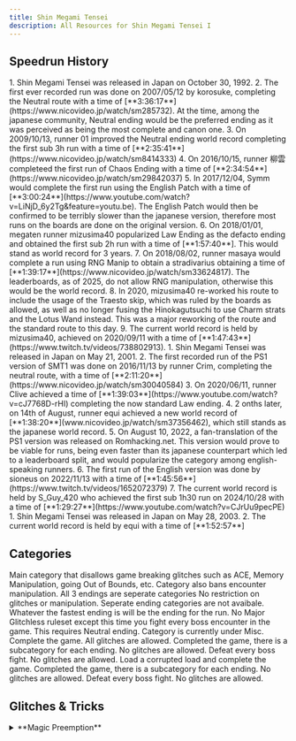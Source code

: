 ```yaml
---
title: Shin Megami Tensei
description: All Resources for Shin Megami Tensei I
---
```



<DocsHero 
    content="Shin Megami Tensei I is the first entry in the Shin Megami Tensei series."
    srcUrl={cover}
    alt="Shin Megami Tensei Cover"
/>

<LinkCard title="Leaderboards" href="https://www.speedrun.com/smt1" description="See all the submitted runs on Speedrun.com"/>

## Speedrun History

<Tabs>
    <TabItem label="SNES">
        <Steps>
            1. Shin Megami Tensei was released in Japan on October 30, 1992.
            2. The first ever recorded run was done on 2007/05/12 by korosuke, completing the Neutral route with a time of [**3:36:17**](https://www.nicovideo.jp/watch/sm285732). At the time, among the japanese community, Neutral ending would be the preferred ending as it was perceived as being the most complete and canon one.
            3. On 2009/10/13, runner 01 improved the Neutral ending world record completing the first sub 3h run with a time of [**2:35:41**](https://www.nicovideo.jp/watch/sm8414333)
            4. On 2016/10/15, runner 柳雲 completeed the first run of Chaos Ending with a time of [**2:34:54**](https://www.nicovideo.jp/watch/sm29842037)
            5. In 2017/12/04, Symm would complete the first run using the English Patch with a time of [**3:00:24**](https://www.youtube.com/watch?v=LiNjD_6y2Tg&feature=youtu.be). The English Patch would then be confirmed to be terribly slower than the japanese version, therefore most runs on the boards are done on the original version.
            6. On 2018/01/01, megaten runner mizusima40 popularized Law Ending as the defacto ending and obtained the first sub 2h run with a time of [**1:57:40**]. This would stand as world record for 3 years.
            7. On 2018/08/02, runner masaya would complete a run using RNG Manip to obtain a stradivarius obtaining a time of [**1:39:17**](https://www.nicovideo.jp/watch/sm33624817). The leaderboards, as of 2025, do not allow RNG manipulation, otherwise this would be the world record.
            8. In 2020, mizusima40 re-worked his route to include the usage of the Traesto skip, which was ruled by the boards as allowed, as well as no longer fusing the Hinokagutsuchi to use Charm strats and the Lotus Wand instead. This was a major reworking of the route and the standard route to this day.
            9. The current world record is held by mizusima40, achieved on 2020/09/11 with a time of [**1:47:43**](https://www.twitch.tv/videos/738802913).
        </Steps>
    </TabItem>
    <TabItem label="PS1">
        <Steps>
        1. Shin Megami Tensei was released in Japan on May 21, 2001.
        2. The first recorded run of the PS1 version of SMT1 was done on 2016/11/13 by runner Crim, completing the neutral route, with a time of [**2:11:20**](https://www.nicovideo.jp/watch/sm30040584)
        3. On 2020/06/11, runner Clive achieved a time of [**1:39:03**](https://www.youtube.com/watch?v=cJ7768D-rHI) completing the now standard Law ending.
        4. 2 onths later, on 14th of August, runner equi achieved a new world record of [**1:38:20**](www.nicovideo.jp/watch/sm37356462), which still stands as the japanese world record.
        5. On August 10, 2022, a fan-translation of the PS1 version was released on Romhacking.net. This version would prove to be viable for runs, being even faster than its japanese counterpart which led to a leaderboard split, and would popularize the category among english-speaking runners.
        6. The first run of the English version was done by sioneus on 2022/11/13 with a time of [**1:45:56**](https://www.twitch.tv/videos/1652072379)
        7. The current world record is held by S_Guy_420 who achieved the first sub 1h30 run on 2024/10/28 with a time of [**1:29:27**](https://www.youtube.com/watch?v=CJrUu9pecPE)
        </Steps>
    </TabItem>
    <TabItem label="GBA">
        <Steps>
        1. Shin Megami Tensei was released in Japan on May 28, 2003.
        2. The current world record is held by equi with a time of [**1:52:57**]
        </Steps>
    </TabItem>
</Tabs>


## Categories

<Tabs>
    <TabItem label="SNES">
        <CardGrid>
            <Card title="No Major Glitches">Main category that disallows game breaking glitches such as ACE, Memory Manipulation, going Out of Bounds, etc. Category also bans encounter manipulation. All 3 endings are seperate categories</Card>
            <Card title="Any%">No restriction on glitches or manipulation. Seperate ending categories are not avaibale. Whatever the fastest ending is will be the ending for the run.</Card>
            <Card title="All Bosses">No Major Glitchless ruleset except this time you fight every boss encounter in the game. This requires Neutral ending. Category is currently under Misc.</Card>
        </CardGrid>
    </TabItem>
    <TabItem label="PS1">
        <CardGrid>
            <Card title="Any%">Complete the game. All glitches are allowed.</Card>
            <Card title="Glitchless">Completed the game, there is a subcategory for each ending. No glitches are allowed.</Card>
            <Card title="All Bosses">Defeat every boss fight. No glitches are allowed.</Card>
        </CardGrid>
    </TabItem>
    <TabItem label="GBA">
        <CardGrid>
            <Card title="Corrupted Load">Load a corrupted load and complete the game.</Card>
            <Card title="Glitchless">Completed the game, there is a subcategory for each ending. No glitches are allowed.</Card>
            <Card title="All Bosses">Defeat every boss fight. No glitches are allowed.</Card>
        </CardGrid>
    </TabItem>
</Tabs>

## Glitches & Tricks

<Tabs>
    <TabItem label="SNES">
        <details>
        <summary>**Magic Preemption**</summary>

        Due to a bug in the code, magic will always be the first thing that happens in a turn over anything else regardless of speed values. This is triggered by making sure Magic is the last action you select that isnt attack or defend.
        You can disable this by opening and closing the item menu with the last party member. This is very useful in making sure spells like zio/bufu are the first to come out versus enemies with powerful non-magic attacks. 
        </details>

        <details>
        <summary>**Traesto Sequence Breaking**</summary>

        When leaving the Ginza Underpass (Going to Ikebukuro) if you re-enter before the Yami event triggers, you can cast Traesto which will teleport you out and allow you to bypass the event trigger entirely.  
        </details>

        <details>
        <summary>**Sell Glitch**</summary>

        Hold the B button when entering the sell menu. Press A while still holding B and you will behind selling an Attack Knife (Even if you don't have one).
        You can do this as many times as you want. This also works in the buy menu and depending on the shop, you will be able to purchase a wide variety of items.
        </details>
    </TabItem>
    <TabItem label="PS1">
        <details>
        <summary>**Equiment Glitch**</summary>
        By pressing a direction and confirm on the same frame in the equip menu, you can equip items in the wong equipment slot. Some variations of this will crash the game so be careful. 
        One speedrunning application of this is equiping a sword as your bullets to create a powerful gun weapon. However, the most broken thing you can do with this glitch is equiping bullets to your boot slot. 
        If the bullets have Ignore compatiblity (Nerve Bullets, Charm Bullets, etc) you will avoid all incoming damaging making you indestructable. You are still able to take instant kill attacks and energy drain attacks though
        </details>

        <details>
        <summary>**Shop Glitch**</summary>
        This is performed the same way as the equipment glitch. As long as you have the money for the item initially: Select 01x of the item then time confirm and down o nthe same frame. The game want you to buy 0 of the item.
        Make sure you say yes to equip it immidately however the item is lost. This is essentially an infinite money glitch.
        </details>
    </TabItem>
</Tabs>

## Notes
- [SFC Any% Notes](https://docs.google.com/document/d/1okJDob0Y8oxvGBN-h_pZFzsghVxcKXBdwnRLbG2kTqI/edit?usp=sharing) by Symm
- [SFC Any% Video Guide](https://youtu.be/pwNJS4_cOj8) by sioneus
- [SFC NMG Law Ending](https://sioneus.me/notes/smt1) by sioneus
- [SFC NMG Chaos Ending](https://drive.google.com/file/d/1xaYVgcIIuaIsuSBGfqF9vZReU55w5Cql/view?usp=sharing) by sioneus
- [SFC NMG Neutral Ending](https://drive.google.com/file/d/1x8SZWog_do8EgtLreqLkyy2JAXdZ8dYl/view?usp=sharing) by sioneus
- [SFC All Bosses](https://docs.google.com/document/d/12wXTYPmQzJWpXTDJKBBXfOOnOUafkcmKOIQOzQ0GCvQ/edit) by Xano

- [PSX Glitchless Law Ending](https://sioneus.me/notes/smt1psx) by sioneus
- [PSX All Bosses](https://sioneus.me/notes/smt1psxbosses) by sioneus
- [PSX Any%](https://sioneus.me/notes/smt1psxany) by sioneus

- [GBA Glitchless Law Ending](https://sioneus.me/notes/smt1gbal) by sioneus

## Resources
- [SFC atwiki](https://w.atwiki.jp/shinmegamitensei1/pages/290.html)
- [Fusion calculator](https://ore-game.com/dds1/verify/unite-rule-2/)
- [Masaya's research lab](https://smtlab.web.fc2.com/index.html)
- [PS1 atwiki](https://w.atwiki.jp/shinmegamitensei1/pages/494.html)
- [GBA atwiki](https://w.atwiki.jp/shinmegamitensei1/pages/282.html)

## List of TAS VODS
- [Shin Megami Tensei (SFC) by masaya in 7:20](https://www.youtube.com/watch?v=PKyXJkBsJaw&feature=youtu.be)
